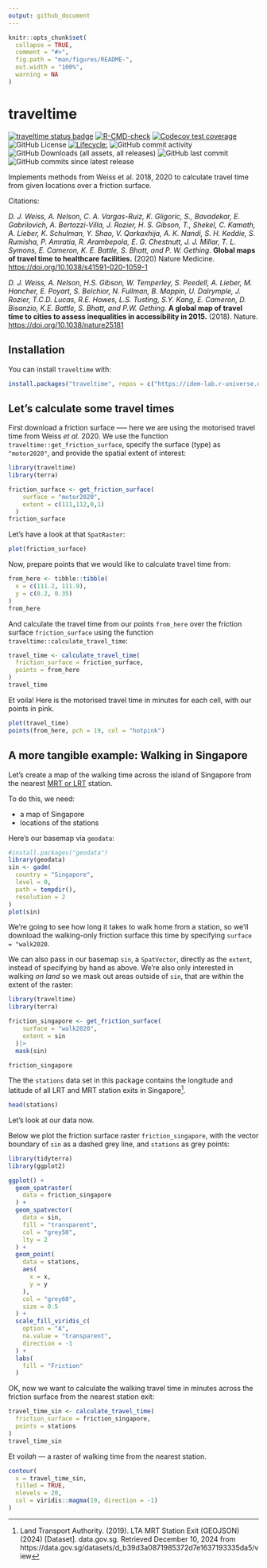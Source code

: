 ```yaml
---
output: github_document
---
```


<!-- README.md is generated from README.Rmd. Please edit that file -->

```r
knitr::opts_chunk$set(
  collapse = TRUE,
  comment = "#>",
  fig.path = "man/figures/README-",
  out.width = "100%",
  warning = NA
)
```

# traveltime

<!-- badges: start -->
[![traveltime status badge](https://idem-lab.r-universe.dev/badges/traveltime)](https://idem-lab.r-universe.dev/traveltime)
[![R-CMD-check](https://github.com/idem-lab/traveltime/actions/workflows/R-CMD-check.yaml/badge.svg)](https://github.com/idem-lab/traveltime/actions/workflows/R-CMD-check.yaml)
[![Codecov test coverage](https://codecov.io/gh/idem-lab/traveltime/branch/main/graph/badge.svg)](https://app.codecov.io/gh/idem-lab/traveltime?branch=main)
![GitHub License](https://img.shields.io/github/license/geryan/traveltime)
[![Lifecycle:](https://img.shields.io/badge/lifecycle-experimental-orange.svg)](https://lifecycle.r-lib.org/articles/stages.html#experimental)
![GitHub commit activity](https://img.shields.io/github/commit-activity/w/geryan/traveltime)
![GitHub Downloads (all assets, all releases)](https://img.shields.io/github/downloads/geryan/traveltime/total)
![GitHub last commit](https://img.shields.io/github/last-commit/geryan/traveltime)
![GitHub commits since latest release](https://img.shields.io/github/commits-since/geryan/traveltime/latest)
<!-- badges: end -->

Implements methods from Weiss et al. 2018, 2020 to calculate travel time from
given locations over a friction surface.

Citations:

*D. J. Weiss, A. Nelson, C. A. Vargas-Ruiz, K. Gligoric, S., Bavadekar, E.
Gabrilovich, A. Bertozzi-Villa, J. Rozier, H. S. Gibson, T., Shekel, C. Kamath,
A. Lieber, K. Schulman, Y. Shao, V. Qarkaxhija, A. K. Nandi, S. H. Keddie, S.
Rumisha, P. Amratia, R. Arambepola, E. G. Chestnutt, J. J. Millar, T. L. Symons,
E. Cameron, K. E. Battle, S. Bhatt, and P. W. Gething.* **Global maps of travel
time to healthcare facilities.** (2020) Nature Medicine.
<https://doi.org/10.1038/s41591-020-1059-1>

*D. J. Weiss, A. Nelson, H.S. Gibson, W. Temperley, S. Peedell, A. Lieber, M.
Hancher, E. Poyart, S. Belchior, N. Fullman, B. Mappin, U. Dalrymple, J. Rozier,
T.C.D. Lucas, R.E. Howes, L.S. Tusting, S.Y. Kang, E. Cameron, D. Bisanzio, K.E.
Battle, S. Bhatt, and P.W. Gething.* **A global map of travel time to cities to
assess inequalities in accessibility in 2015.** (2018). Nature.
<https://doi.org/10.1038/nature25181>

## Installation

You can install `traveltime` with:

``` r
install.packages("traveltime", repos = c("https://idem-lab.r-universe.dev"))
```

## Let's calculate some travel times

First download a friction surface --— here we are using the motorised travel
time from Weiss *et al.* 2020. We use the function
`traveltime::get_friction_surface`, specify the surface (type) as `"motor2020"`,
 and provide the spatial extent of interest:
```r
library(traveltime)
library(terra)

friction_surface <- get_friction_surface(
    surface = "motor2020",
    extent = c(111,112,0,1)
  )
friction_surface
```

Let's have a look at that `SpatRaster`:
```r
plot(friction_surface)
```

Now, prepare points that we would like to calculate travel time from:
```r
from_here <- tibble::tibble(
  x = c(111.2, 111.9),
  y = c(0.2, 0.35)
)
from_here
```

And calculate the travel time from our points `from_here` over the friction 
surface `friction_surface` using the function
`traveltime::calculate_travel_time`:
```r
travel_time <- calculate_travel_time(
  friction_surface = friction_surface,
  points = from_here
)
travel_time
```

Et voila! Here is the motorised travel time in minutes for each cell, with our
points in pink.
```r
plot(travel_time)
points(from_here, pch = 19, col = "hotpink")
```

## A more tangible example: Walking in Singapore

Let's create a map of the walking time across the island of Singapore from the 
nearest
[MRT or LRT](https://en.wikipedia.org/wiki/Transport_in_Singapore#Rail_transport)
station.

To do this, we need:

- a map of Singapore
- locations of the stations

Here's our basemap via `geodata`:

```r
#install.packages("geodata")
library(geodata)
sin <- gadm(
  country = "Singapore",
  level = 0,
  path = tempdir(),
  resolution = 2
)
plot(sin)
```

We're going to see how long it takes to walk home from a station, so we'll
download the walking-only friction surface this time by specifying 
`surface = "walk2020`. 

We can also pass in our basemap `sin`, a `SpatVector`, directly as the `extent`,
instead of specifying by hand as above. We're also only interested in walking 
*on land* so we mask out areas outside of `sin`, that are within the extent of 
the raster:

```r
library(traveltime)
library(terra)

friction_singapore <- get_friction_surface(
    surface = "walk2020",
    extent = sin
  )|> 
  mask(sin)

friction_singapore
```

The the `stations` data set in this package contains the longitude and latitude
of all LRT and MRT station exits in Singapore[^1].

```r
head(stations)
```

Let's look at our data now.

Below we plot the friction surface raster `friction_singapore`, with the vector
boundary of `sin` as a dashed grey line, and `stations` as grey points:

```r
library(tidyterra)
library(ggplot2)

ggplot() +
  geom_spatraster(
    data = friction_singapore
  ) +
  geom_spatvector(
    data = sin,
    fill = "transparent",
    col = "grey50",
    lty = 2
  ) +
  geom_point(
    data = stations,
    aes(
      x = x,
      y = y
    ),
    col = "grey60",
    size = 0.5
  ) +
  scale_fill_viridis_c(
    option = "A",
    na.value = "transparent",
    direction = -1
  ) +
  labs(
    fill = "Friction"
  )


```

OK, now we want to calculate the walking travel time in minutes across the 
friction surface from the nearest station exit:

```r
travel_time_sin <- calculate_travel_time(
  friction_surface = friction_singapore,
  points = stations
)
travel_time_sin
```

Et voi*lah* --- a raster of walking time from the nearest station.
```r
contour(
  x = travel_time_sin,
  filled = TRUE,
  nlevels = 20,
  col = viridis::magma(19, direction = -1)
)
```

[^1]: Land Transport Authority. (2019). LTA MRT Station Exit (GEOJSON) (2024)
[Dataset]. data.gov.sg. Retrieved December 10, 2024 from
https://data.gov.sg/datasets/d_b39d3a0871985372d7e1637193335da5/view


